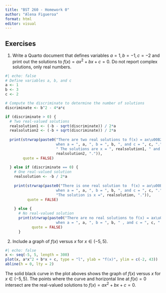 ```yaml
---
title: "BST 260 - Homework 0"
author: "Alena Figueroa"
format: html
editor: visual
---
```


## Exercises

(@) Write a Quarto document that defines variables $a=1, b=-1, c=-2$
and print out the solutions to $f(x) = ax^2+bx+c=0$. Do not report complex solutions, only real numbers. 

```r
#| echo: false
# Define variables a, b, and c
a <- 1
b <- 3
c <- 2

# Compute the discriminate to determine the number of solutions 
discriminate <- b^2 - 4*a*c 

if (discriminate > 0) {
  # Two real-valued solutions
  realsolution1 <- (-b - sqrt(discriminate)) / 2*a
  realsolution2 <- (-b + sqrt(discriminate)) / 2*a
  
  print(strwrap(paste0("There are two real solutions to f(x) = ax\u00B2 + bx + c
                       when a = ", a, ", b = ", b, ", and c = ", c, ".",
                       " The solutions are x = ", realsolution1, " and x = ", 
                       realsolution2, ".")), 
        quote = FALSE)
  
  } else if (discriminate == 0) {
    # One real-valued solution
    realsolution <- -b / 2*a
  
    print(strwrap(paste0("There is one real solution to  f(x) = ax\u00B2 + bx + c 
                       when a = ", a, ", b = ", b, ", and c = ", c, ".",
                       "The solution is x =", realsolution, ".")),
          quote = FALSE)
  
    } else {
      # No real-valued solution
      print(strwrap(paste0("There are no real solutions to f(x) = ax\u00B2 + bx + c 
                       when a = ", a, ", b = ", b, " , and c = ", c, ".")), 
            quote = FALSE)
      }
```


(@) Include a graph of $f(x)$ versus $x$ for $x \in (-5,5)$.

```r
#| echo: false
x <- seq(-5, 5, length = 300)
plot(x, a*x^2 + b*x + c, type = "l", ylab = "f(x)", ylim = c(-2, 43))
abline(h = 0, lty = 2)
```
The solid black curve in the plot aboves shows the graph of $f(x)$ versus $x$ for $x \in (-5,5)$. The points where the curve and horizontal line at $f(x) = 0$ intersect are the real-valued solutions to $f(x) = ax^2 + bx + c = 0$. 


